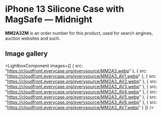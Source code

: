 
# iPhone 13 Silicone Case with MagSafe — Midnight

<Callout type='info' emoji='👉🏻'>**MM2A3ZM** is an order number for this product, used for search engines, auction websites and such.</Callout>

## Image gallery

<LightboxComponent
    images={[
      {
        src: "https://cloudfront.everycase.org/everysource/MM2A3.webp"
      },
      {
        src: "https://cloudfront.everycase.org/everysource/MM2A3_AV1.webp"
      },
      {
        src: "https://cloudfront.everycase.org/everysource/MM2A3_AV2.webp"
      },
      {
        src: "https://cloudfront.everycase.org/everysource/MM2A3_AV3.webp"
      },
      {
        src: "https://cloudfront.everycase.org/everysource/MM2A3_AV4.webp"
      },
      {
        src: "https://cloudfront.everycase.org/everysource/MM2A3_AV5.webp"
      },
      {
        src: "https://cloudfront.everycase.org/everysource/MM2A3_AV6.webp"
      },
      {
        src: "https://cloudfront.everycase.org/everysource/MM2A3_AV7.webp"
      }
    ]}
  />
